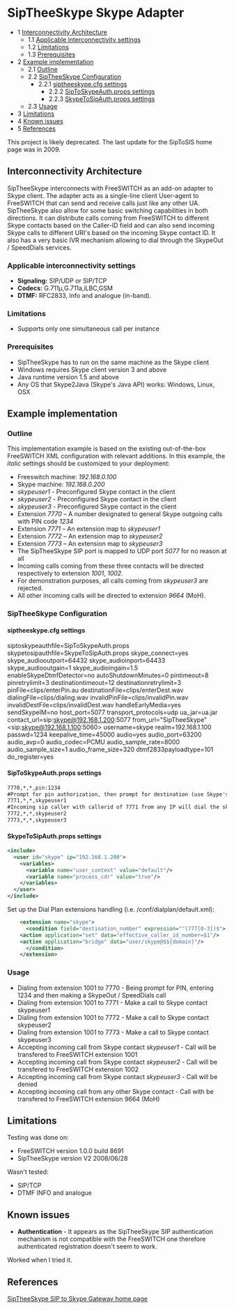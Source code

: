 
# SipTheeSkype Skype Adapter 

 

* 1 [Interconnectivity Architecture](#interconnectivity-architecture)  
   * 1.1 [Applicable interconnectivity settings](#applicable-interconnectivity-settings)  
   * 1.2 [Limitations](#siptheeskypecfg-settings)  
   * 1.3 [Prerequisites](#prerequisites--)
* 2 [Example implementation](#example-implementation)  
   * 2.1 [Outline](#siptheeskypecfg-settings)  
   * 2.2 [SipTheeSkype Configuration](#siptheeskype-configuration)  
      * 2.2.1 [siptheeskype.cfg settings](#siptheeskypecfg-settings)  
         * 2.2.2 [SipToSkypeAuth.props settings](#siptoskypeauthprops-settings)  
         * 2.2.3 [SkypeToSipAuth.props settings](#skypetosipauthprops-settings)  
   * 2.3 [Usage](#-freeswitch--siptheeskype-skype-adapter-)
* 3 [Limitations](#siptheeskypecfg-settings)
* 4 [Known issues](#known-issues)
* 5 [References](#references)

This project is likely deprecated. The last update for the SipToSIS home page was in 2009.

  
## Interconnectivity Architecture

SipTheeSkype interconnects with FreeSWITCH as an add-on adapter to Skype client. The adapter acts as a single-line client User-agent to FreeSWITCH that can send and receive calls just like any other UA. SipTheeSkype also allow for some basic switching capabilities in both directions. It can distribute calls coming from FreeSWITCH to different Skype contacts based on the Caller-ID field and can also send incoming Skype calls to different URI's based on the incoming Skype contact ID. It also has a very basic IVR mechanism allowing to dial through the SkypeOut / SpeedDials services.

### Applicable interconnectivity settings

* **Signaling:** SIP/UDP or SIP/TCP
* **Codecs:** G.711μ,G.711a,iLBC,GSM
* **DTMF:** RFC2833, Info and analogue (in-band).

### Limitations

* Supports only one simultaneous call per instance

### Prerequisites  

* SipTheeSkype has to run on the same machine as the Skype client
* Windows requires Skype client version 3 and above
* Java runtime version 1.5 and above
* Any OS that Skype2Java (Skype's Java API) works: Windows, Linux, OSX

## Example implementation

### Outline

This implementation example is based on the existing out-of-the-box FreeSWITCH XML configuration with relevant additions. In this example, the _italic_ settings should be customized to your deployment:

* Freeswitch machine: _192.168.0.100_
* Skype machine: _192.168.0.200_
* _skypeuser1_ \- Preconfigured Skype contact in the client
* _skypeuser2_ \- Preconfigured Skype contact in the client
* _skypeuser3_ \- Preconfigured Skype contact in the client
* Extension _7770_ – A number designated to general Skype outgoing calls with PIN code _1234_
* Extension _7771_ – An extension map to _skypeuser1_
* Extension _7772_ – An extension map to _skypeuser2_
* Extension _7773_ – An extension map to _skypeuser3_
* The SipTheeSkype SIP port is mapped to UDP port _5077_ for no reason at all
* Incoming calls coming from these three contacts will be directed respectively to extension _1001_, _1002_.
* For demonstration purposes, all calls coming from _skypeuser3_ are rejected.
* All other incoming calls will be directed to extension _9664_ (MoH).

### SipTheeSkype Configuration

#### siptheeskype.cfg settings

siptoskypeauthfile=SipToSkypeAuth.props
skypetosipauthfile=SkypeToSipAuth.props
skype_connect=yes
skype_audiooutport=64432
skype_audioinport=64433
skype_audiooutgain=1
skype_audioingain=1.5
enableSkypeDtmfDetector=no
autoShutdownMinutes=0
pintimeout=8
pinretrylimit=3
destinationtimeout=12
destinationretrylimit=3
pinFile=clips/enterPin.au
destinationFile=clips/enterDest.wav
dialingFile=clips/dialing.wav
invalidPinFile=clips/invalidPin.wav
invalidDestFile=clips/invalidDest.wav
handleEarlyMedia=yes
sendSkypeIM=no
host_port=5077
transport_protocols=udp
ua_jar=ua.jar
contact_url=sip:skype@192.168.1.200:5077
from_url="SipTheeSkype" &lt;sip:skype@192.168.1.100:5060>
username=skype
realm=192.168.1.100
passwd=1234
keepalive_time=45000
audio=yes
audio_port=63200
audio_avp=0
audio_codec=PCMU
audio_sample_rate=8000  
audio_sample_size=1
audio_frame_size=320
dtmf2833payloadtype=101
do_register=yes

#### SipToSkypeAuth.props settings

```xml
7770,*,*,pin:1234
#Prompt for pin authorization, then prompt for destination (use Skype's speeddials or skypeout for skype destinations)
7771,*,*,skypeuser1
#Incoming sip caller with callerid of 7771 from any IP will dial the skypeuser1
7772,*,*,skypeuser2
7773,*,*,skypeuser3
```

#### SkypeToSipAuth.props settings

```xml
<include>
  <user id="skype" ip="192.168.1.200">
    <variables>
      <variable name="user_context" value="default"/>
      <variable name="process_cdr" value="true"/>
    </variables>
  </user>
</include>
```

Set up the Dial Plan extensions handling (i.e. /conf/dialplan/default.xml):

```xml
    <extension name="skype">
      <condition field="destination_number" expression="^(777[0-3])$">
	<action application="set" data="effective_caller_id_number=$1"/>
	<action application="bridge" data="user/skype@$${domain}"/>
      </condition>
    </extension>
```

### Usage

* Dialing from extension 1001 to 7770 - Being prompt for PIN, entering 1234 and then making a SkypeOut / SpeedDials call
* Dialing from extension 1001 to 7771 - Make a call to Skype contact skypeuser1
* Dialing from extension 1001 to 7772 - Make a call to Skype contact skypeuser2
* Dialing from extension 1001 to 7773 - Make a call to Skype contact skypeuser3
* Accepting incoming call from Skype contact _skypeuser1_ \- Call will be transfered to FreeSWITCH extension 1001
* Accepting incoming call from Skype contact _skypeuser2_ \- Call will be transfered to FreeSWITCH extension 1002
* Accepting incoming call from Skype contact _skypeuser3_ \- Call will be denied
* Accepting incoming call from any other Skype contact - Call with be transfered to FreeSWITCH extension 9664 (MoH)

## Limitations

Testing was done on:

* FreeSWITCH version 1.0.0 build 8691
* SipTheeSkype version V2 2008/06/28

Wasn't tested:

* SIP/TCP
* DTMF INFO and analogue

## Known issues

* **Authentication** \- It appears as the SipTheeSkype SIP authentication mechanism is not compatible with the FreeSWITCH one therefore authenticated registration doesn't seem to work.

Worked when I tried it.

## References

[SipTheeSkype SIP to Skype Gateway home page](http://www.mhspot.com/siptheeskype.html)


